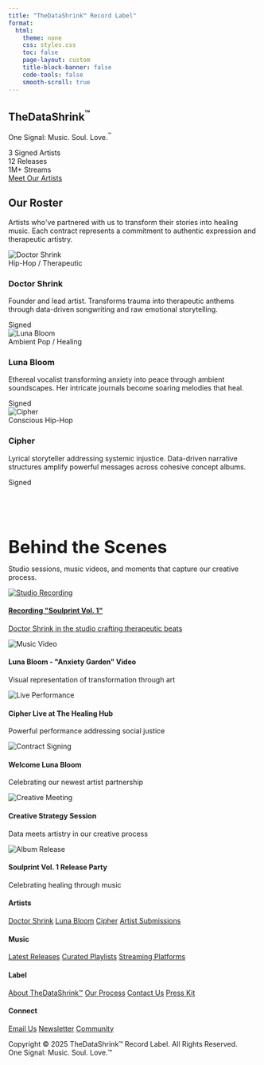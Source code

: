 ```yaml
---
title: "TheDataShrink™ Record Label"
format: 
  html:
    theme: none
    css: styles.css
    toc: false
    page-layout: custom
    title-block-banner: false
    code-tools: false
    smooth-scroll: true
---
```


```{=html}
<!-- 
  NOTE: The main navigation bar is generated by your _quarto.yml file. 
  The HTML content below starts with the Hero section.
-->

<!-- HERO SECTION -->
<section class="hero">
    <h1 class="hero-logo">TheDataShrink<sup>™</sup></h1>
    <p class="hero-slogan">One Signal: Music. Soul. Love.<sup>™</sup></p>
    
    <div class="hero-stats">
        <div class="stat-item">
            <span class="stat-number">3</span>
            <span class="stat-label">Signed Artists</span>
        </div>
        <div class="stat-item">
            <span class="stat-number">12</span>
            <span class="stat-label">Releases</span>
        </div>
        <div class="stat-item">
            <span class="stat-number">1M+</span>
            <span class="stat-label">Streams</span>
        </div>
    </div>
    
    <a href="#artists" class="btn btn-primary">Meet Our Artists</a>
</section>

<!-- SIGNED ARTISTS SECTION -->
<section id="artists">
    <div class="container">
        <div class="section-header">
            <h2>Our Roster</h2>
            <p>Artists who've partnered with us to transform their stories into healing music. Each contract represents a commitment to authentic expression and therapeutic artistry.</p>
        </div>
        
        <div class="artists-showcase">
            <!-- DOCTOR SHRINK -->
            <div class="artist-card" onclick="playArtistMedia(this)">
                <div class="artist-media">
                    <img src="https://www.thedoctorshrink.com/images/iamdoctorshrinkart.png" alt="Doctor Shrink" class="artist-image">
                    <div class="play-overlay">
                        <i class="fas fa-play"></i>
                    </div>
                </div>
                <div class="artist-info">
                    <div class="artist-genre">Hip-Hop / Therapeutic</div>
                    <h3>Doctor Shrink</h3>
                    <p>Founder and lead artist. Transforms trauma into therapeutic anthems through data-driven songwriting and raw emotional storytelling.</p>
                    <div class="artist-links">
                        <div class="social-links">
                            <a href="https://open.spotify.com/artist/your-artist-id" target="_blank" title="Spotify"><i class="fab fa-spotify"></i></a>
                            <a href="https://music.apple.com/us/artist/doctor-shrink/1828459282" target="_blank" title="Apple Music"><i class="fab fa-apple"></i></a>
                            <a href="https://www.youtube.com/@TheDataShrink" target="_blank" title="YouTube"><i class="fab fa-youtube"></i></a>
                        </div>
                        <div class="contract-badge">Signed</div>
                    </div>
                </div>
            </div>

            <!-- LUNA BLOOM -->
            <div class="artist-card" onclick="playArtistMedia(this)">
                <div class="artist-media">
                    <img src="https://via.placeholder.com/600x700/A060FF/FFFFFF?text=Luna+Bloom" alt="Luna Bloom" class="artist-image">
                    <div class="play-overlay">
                        <i class="fas fa-play"></i>
                    </div>
                </div>
                <div class="artist-info">
                    <div class="artist-genre">Ambient Pop / Healing</div>
                    <h3>Luna Bloom</h3>
                    <p>Ethereal vocalist transforming anxiety into peace through ambient soundscapes. Her intricate journals become soaring melodies that heal.</p>
                    <div class="artist-links">
                        <div class="social-links">
                            <a href="#" target="_blank" title="Spotify"><i class="fab fa-spotify"></i></a>
                            <a href="#" target="_blank" title="Apple Music"><i class="fab fa-apple"></i></a>
                            <a href="#" target="_blank" title="YouTube"><i class="fab fa-youtube"></i></a>
                        </div>
                        <div class="contract-badge">Signed</div>
                    </div>
                </div>
            </div>

            <!-- CIPHER -->
            <div class="artist-card" onclick="playArtistMedia(this)">
                <div class="artist-media">
                    <img src="https://via.placeholder.com/600x700/F857A6/FFFFFF?text=Cipher" alt="Cipher" class="artist-image">
                    <div class="play-overlay">
                        <i class="fas fa-play"></i>
                    </div>
                </div>
                <div class="artist-info">
                    <div class="artist-genre">Conscious Hip-Hop</div>
                    <h3>Cipher</h3>
                    <p>Lyrical storyteller addressing systemic injustice. Data-driven narrative structures amplify powerful messages across cohesive concept albums.</p>
                    <div class="artist-links">
                        <div class="social-links">
                            <a href="#" target="_blank" title="Spotify"><i class="fab fa-spotify"></i></a>
                            <a href="#" target="_blank" title="Apple Music"><i class="fab fa-apple"></i></a>
                            <a href="#" target="_blank" title="YouTube"><i class="fab fa-youtube"></i></a>
                        </div>
                        <div class="contract-badge">Signed</div>
                    </div>
                </div>
            </div>
        </div>

        <!-- MEDIA GALLERY -->
        <div class="section-header" style="margin-top: 100px;">
            <h3 style="font-size: 2.2rem; margin-bottom: 15px;">Behind the Scenes</h3>
            <p>Studio sessions, music videos, and moments that capture our creative process.</p>
        </div>
        
        <div class="media-gallery">
            <!-- This item now links to the recording session page -->
            <a href="soulprint_recording.html" class="media-item">
                <img src="https://via.placeholder.com/400x300/A060FF/FFFFFF?text=Studio+Session" alt="Studio Recording">
                <div class="media-overlay">
                    <h4>Recording "Soulprint Vol. 1"</h4>
                    <p>Doctor Shrink in the studio crafting therapeutic beats</p>
                </div>
            </a>
            
            <div class="media-item">
                <img src="https://via.placeholder.com/400x300/F857A6/FFFFFF?text=Music+Video" alt="Music Video">
                <div class="media-overlay">
                    <h4>Luna Bloom - "Anxiety Garden" Video</h4>
                    <p>Visual representation of transformation through art</p>
                </div>
            </div>
            
            <div class="media-item">
                <img src="https://via.placeholder.com/400x300/6C5CE7/FFFFFF?text=Live+Performance" alt="Live Performance">
                <div class="media-overlay">
                    <h4>Cipher Live at The Healing Hub</h4>
                    <p>Powerful performance addressing social justice</p>
                </div>
            </div>
            
            <div class="media-item">
                <img src="https://via.placeholder.com/400x300/A060FF/FFFFFF?text=Contract+Signing" alt="Contract Signing">
                <div class="media-overlay">
                    <h4>Welcome Luna Bloom</h4>
                    <p>Celebrating our newest artist partnership</p>
                </div>
            </div>
            
            <div class="media-item">
                <img src="https://via.placeholder.com/400x300/F857A6/FFFFFF?text=Team+Meeting" alt="Creative Meeting">
                <div class="media-overlay">
                    <h4>Creative Strategy Session</h4>
                    <p>Data meets artistry in our creative process</p>
                </div>
            </div>
            
            <div class="media-item">
                <img src="https://via.placeholder.com/400x300/6C5CE7/FFFFFF?text=Album+Release" alt="Album Release">
                <div class="media-overlay">
                    <h4>Soulprint Vol. 1 Release Party</h4>
                    <p>Celebrating healing through music</p>
                </div>
            </div>
        </div>
    </div>
</section>

<!-- 
  NOTE: This custom footer is used instead of the default Quarto footer 
  to match the design of your HTML files.
-->
<footer class="footer">
    <div class="container">
        <div class="footer-content">
            <div class="footer-section">
                <h4>Artists</h4>
                <a href="#artists">Doctor Shrink</a>
                <a href="#artists">Luna Bloom</a>
                <a href="#artists">Cipher</a>
                <a href="artist_submissions.html">Artist Submissions</a>
            </div>
            <div class="footer-section">
                <h4>Music</h4>
                <a href="releases.html">Latest Releases</a>
                <a href="#">Curated Playlists</a>
                <a href="#">Streaming Platforms</a>
            </div>
            <div class="footer-section">
                <h4>Label</h4>
                <a href="about.html">About TheDataShrink™</a>
                <a href="artist_submissions.html#process-section">Our Process</a>
                <a href="contact.html">Contact Us</a>
                <a href="#">Press Kit</a>
            </div>
            <div class="footer-section">
                <h4>Connect</h4>
                <a href="mailto:thedoctorshrink@gmail.com">Email Us</a>
                <a href="#">Newsletter</a>
                <a href="#">Community</a>
            </div>
        </div>
        
        <div class="footer-socials">
            <a href="https://instagram.com/thedatashrink" target="_blank" title="Instagram"><i class="fab fa-instagram"></i></a>
            <a href="https://twitter.com/TheDataShrink" target="_blank" title="Twitter"><i class="fab fa-twitter"></i></a>
            <a href="https://youtube.com/@TheDataShrink" target="_blank" title="YouTube"><i class="fab fa-youtube"></i></a>
            <a href="https://open.spotify.com/artist/your-artist-id" target="_blank" title="Spotify"><i class="fab fa-spotify"></i></a>
            <a href="https://soundcloud.com/thedatashrink" target="_blank" title="SoundCloud"><i class="fab fa-soundcloud"></i></a>
        </div>
        
        <p>Copyright © 2025 TheDataShrink™ Record Label. All Rights Reserved.<br>
        One Signal: Music. Soul. Love.™</p>
    </div>
</footer>

<script>
    // Smooth scrolling for navigation links
    document.querySelectorAll('a[href^="#"]').forEach(anchor => {
        anchor.addEventListener('click', function (e) {
            e.preventDefault();
            const target = document.querySelector(this.getAttribute('href'));
            if (target) {
                target.scrollIntoView({
                    behavior: 'smooth',
                    block: 'start'
                });
            }
        });
    });

    // Artist card interactions
    function playArtistMedia(card) {
        const ripple = document.createElement('div');
        ripple.className = 'ripple-effect';
        card.appendChild(ripple);
        setTimeout(() => ripple.remove(), 600);
        console.log('Playing media for:', card.querySelector('h3').textContent);
    }

    const rippleStyle = document.createElement('style');
    rippleStyle.textContent = `
        .ripple-effect {
            position: absolute;
            border-radius: 50%;
            background: rgba(160, 96, 255, 0.3);
            transform: scale(0);
            animation: ripple 0.6s linear;
            left: 50%; top: 50%;
            width: 20px; height: 20px;
            margin-left: -10px; margin-top: -10px;
        }
        @keyframes ripple { to { transform: scale(4); opacity: 0; } }
    `;
    document.head.appendChild(rippleStyle);

    // Intersection Observer for fade-up animations
    const observer = new IntersectionObserver((entries) => {
        entries.forEach(entry => {
            if (entry.isIntersecting) {
                entry.target.style.animation = 'fadeInUp 0.8s ease-out forwards';
                observer.unobserve(entry.target);
            }
        });
    }, { threshold: 0.1, rootMargin: '0px 0px -50px 0px' });

    document.querySelectorAll('.artist-card, .media-item').forEach(el => {
        el.style.opacity = '0';
        el.style.transform = 'translateY(30px)';
        observer.observe(el);
    });

    // Media gallery modal logic
    document.querySelectorAll('.media-item').forEach(item => {
        if (item.tagName === 'A') {
            return; // Skip adding modal to items that are links
        }
        item.addEventListener('click', function() {
            const title = this.querySelector('h4').textContent;
            const description = this.querySelector('p').textContent;
            const modal = document.createElement('div');
            modal.style.cssText = `
                position: fixed; top: 0; left: 0; width: 100%; height: 100%;
                background: rgba(0,0,0,0.9); display: flex; align-items: center;
                justify-content: center; z-index: 9999; cursor: pointer;
            `;
            modal.innerHTML = \`<div style="text-align: center; color: white; max-width: 600px; padding: 20px;">
                    <h2 style="margin-bottom: 15px; color: var(--primary-purple);">${title}</h2>
                    <p style="font-size: 1.1rem; line-height: 1.6;">${description}</p>
                    <p style="margin-top: 20px; opacity: 0.7; font-size: 0.9rem;">Click anywhere to close</p>
                </div>\`;
            document.body.appendChild(modal);
            modal.addEventListener('click', () => modal.remove());
        });
    });

    // Animate stats on scroll
    function animateStats() {
        document.querySelectorAll('.stat-number').forEach(stat => {
            const text = stat.textContent.trim();
            const isMillion = text.includes('M+');
            const target = parseInt(text.replace('M+', '')) * (isMillion ? 1000000 : 1);
            let current = 0;
            const increment = target / 100;
            const timer = setInterval(() => {
                current += increment;
                if (current >= target) {
                    clearInterval(timer);
                    stat.textContent = text;
                } else {
                    if (isMillion) {
                        stat.textContent = (current / 1000000).toFixed(1) + 'M+';
                    } else {
                        stat.textContent = Math.floor(current);
                    }
                }
            }, 20);
        });
    }

    const heroObserver = new IntersectionObserver((entries) => {
        if (entries[0].isIntersecting) {
            setTimeout(animateStats, 500);
            heroObserver.unobserve(entries[0].target);
        }
    }, { threshold: 0.5 });
    if(document.querySelector('.hero')) heroObserver.observe(document.querySelector('.hero'));

    // Parallax effect for hero content
    window.addEventListener('scroll', function() {
        const scrolled = window.pageYOffset;
        const hero = document.querySelector('.hero');
        if (hero) {
            const heroContent = hero.querySelectorAll('.hero-logo, .hero-slogan, .hero-stats, .btn-primary');
            heroContent.forEach(el => el.style.transform = \`translateY(\${scrolled * 0.5}px)\`);
        }
    });

    // Add floating particles effect
    (function createParticles() {
        const container = document.createElement('div');
        container.style.cssText = 'position: fixed; top: 0; left: 0; width: 100%; height: 100%; pointer-events: none; z-index: -1;';
        for (let i = 0; i < 50; i++) {
            const p = document.createElement('div');
            p.style.cssText = \`position: absolute; width: 2px; height: 2px; background: rgba(160, 96, 255, 0.3); border-radius: 50%; animation: float \${10 + Math.random() * 20}s infinite linear; left: \${Math.random() * 100}%; animation-delay: \${Math.random() * 20}s;\`;
            container.appendChild(p);
        }
        document.body.appendChild(container);
        const style = document.createElement('style');
        style.textContent = '@keyframes float { 0% { transform: translateY(100vh) rotate(0deg); opacity: 0; } 10% { opacity: 0.3; } 90% { opacity: 0.3; } 100% { transform: translateY(-100vh) rotate(360deg); opacity: 0; } }';
        document.head.appendChild(style);
    })();
</script>
```

